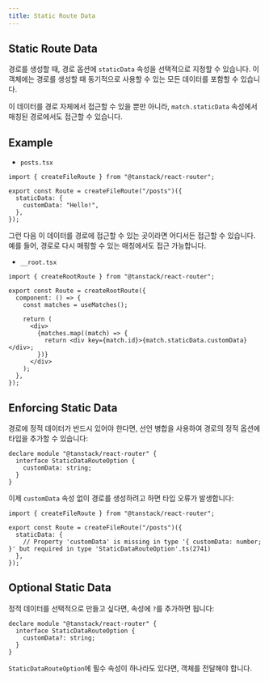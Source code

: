 ```yaml
---
title: Static Route Data
---
```


## Static Route Data

경로를 생성할 때, 경로 옵션에 `staticData` 속성을 선택적으로 지정할 수 있습니다. 이 객체에는 경로를 생성할 때 동기적으로 사용할 수 있는 모든 데이터를 포함할 수 있습니다.

이 데이터를 경로 자체에서 접근할 수 있을 뿐만 아니라, `match.staticData` 속성에서 매칭된 경로에서도 접근할 수 있습니다.

## Example

- `posts.tsx`

```tsx
import { createFileRoute } from "@tanstack/react-router";

export const Route = createFileRoute("/posts")({
  staticData: {
    customData: "Hello!",
  },
});
```

그런 다음 이 데이터를 경로에 접근할 수 있는 곳이라면 어디서든 접근할 수 있습니다. 예를 들어, 경로로 다시 매핑할 수 있는 매칭에서도 접근 가능합니다.

- `__root.tsx`

```tsx
import { createRootRoute } from "@tanstack/react-router";

export const Route = createRootRoute({
  component: () => {
    const matches = useMatches();

    return (
      <div>
        {matches.map((match) => {
          return <div key={match.id}>{match.staticData.customData}</div>;
        })}
      </div>
    );
  },
});
```

## Enforcing Static Data

경로에 정적 데이터가 반드시 있어야 한다면, 선언 병합을 사용하여 경로의 정적 옵션에 타입을 추가할 수 있습니다:

```tsx
declare module "@tanstack/react-router" {
  interface StaticDataRouteOption {
    customData: string;
  }
}
```

이제 `customData` 속성 없이 경로를 생성하려고 하면 타입 오류가 발생합니다:

```tsx
import { createFileRoute } from "@tanstack/react-router";

export const Route = createFileRoute("/posts")({
  staticData: {
    // Property 'customData' is missing in type '{ customData: number; }' but required in type 'StaticDataRouteOption'.ts(2741)
  },
});
```

## Optional Static Data

정적 데이터를 선택적으로 만들고 싶다면, 속성에 `?`를 추가하면 됩니다:

```tsx
declare module "@tanstack/react-router" {
  interface StaticDataRouteOption {
    customData?: string;
  }
}
```

`StaticDataRouteOption`에 필수 속성이 하나라도 있다면, 객체를 전달해야 합니다.
